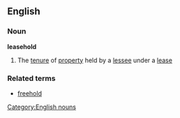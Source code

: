 ==English==
===Noun===
'''leasehold'''
#The [[tenure]] of [[property]] held by a [[lessee]] under a [[lease]]
===Related terms===
*[[freehold]]
[[Category:English nouns]]